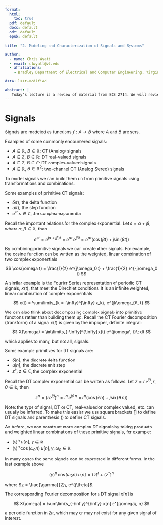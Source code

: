 ```yaml
---
format:
  html:
    toc: true
  pdf: default
  docx: default
  odt: default
  epub: default
  
title: "2. Modeling and Characterization of Signals and Systems"

author:
  - name: Chris Wyatt
  - email: clwyatt@vt.edu
  - affiliations:
    - Bradley Department of Electrical and Computer Engineering, Virginia Tech

date: last-modified

abstract: |
   Today's lecture is a review of material from ECE 2714. We will review the modeling and characterization of continuous-time and discrete-time signals and systems.
---
```


# Signals

Signals are modeled as functions $f: A \rightarrow B$ where $A$ and $B$ are sets.

Examples of some commonly encountered signals:

*  $A\in \mathbb{R}$, $B\in \mathbb{R}$: CT (Analog) signals
*  $A\in \mathbb{Z}$, $B\in \mathbb{R}$: DT real-valued signals
*  $A\in \mathbb{Z}$, $B\in \mathbb{C}$: DT complex-valued signals
*  $A\in \mathbb{R}$, $B\in \mathbb{R}^2$: two-channel CT (Analog Stereo) signals

To model signals we can build them up from primitive signals using transformations and combinations.

Some examples of primitive CT signals:

*  $\delta(t)$, the delta function
*  $u(t)$, the step function
*  $e^{st}\; s\in\mathbb{C}$, the complex exponential

Recall the important relations for the complex exponential. Let $s = \alpha + j\beta$, where $\alpha, \beta \in \mathbb{R}$, then

$$
  e^{st} = e^{(\alpha + j\beta)t} = e^{\alpha t}\, e^{j\beta t} = e^{\alpha t}\left(\cos(\beta t) + j\sin(\beta t) \right)
$$

By combining primitive signals we can create other signals. For example, the cosine function can be written as the weighted, linear combination of two complex exponentials

$$
  \cos(\omega t) = \frac{1}{2} e^{j\omega_0 t} + \frac{1}{2} e^{-j\omega_0 t}
$$

A similar example is the Fourier Series representation of periodic CT signals, $x(t)$, that meet the Direchlet conditions. It is an infinite weighted, linear combination of complex exponentials

$$
  x(t) = \sum\limits_{k = -\infty}^{\infty} a_k\, e^{jk\omega_0\, t}
$$

We can also think about decomposing complex signals into primitive functions rather than building them up. Recall the CT Fourier decomposition (transform) of a signal $x(t)$ is given by the improper, definite integral:

$$
  X(\omega) = \int\limits_{-\infty}^{\infty} x(t) e^{j\omega\, t}\; dt
$$

which applies to many, but not all, signals.

Some example primitives for DT signals are:

* $\delta[n]$, the discrete delta function
* $u[n]$, the discrete unit step
* $z^n,\; z\in\mathbb{C}$, the complex exponential

Recall the DT complex exponential can be written as follows. Let $z = r\, e^{j\theta}, \, r,\theta\in\mathbb{R}$, then

$$
  z^n = \left( r\, e^{j\theta} \right)^n = r^n\, e^{j\theta\, n} = r^n\left(\cos(\theta\, n) + j\sin(\theta\, n) \right)
$$

Note: the type of signal, DT or CT, real-valued or complex valued, etc. can usually be inferred. To make this easier we use square brackets $[]$ to define DT signals and parenthesis $()$ to define CT signals.

As before, we can construct more complex DT signals by taking products and weighted linear combinations of these primitive signals, for example:

* $\left(\gamma\right)^n\; u[n],\; \gamma\in\mathbb{R}$
* $\left(\gamma\right)^n\,\cos(\omega_0 n)\; u[n],\; \gamma,\omega_0\in\mathbb{R}$

In many cases the same signals can be expressed in different forms. In the last example above

$$
  \left(\gamma\right)^n\,\cos(\omega_0 n)\; u[n] = \left(z\right)^n + \left(z^*\right)^n
$$

where $z = \frac{\gamma}{2}\, e^{j\theta}$.

The corresponding Fourier decomposition for a DT signal $x[n]$ is

$$
  X(\omega) = \sum\limits_{-\infty}^{\infty} x[n] e^{j\omega\, n}
$$

a periodic function in $2\pi$, which may or may not exist for any given signal of interest.


